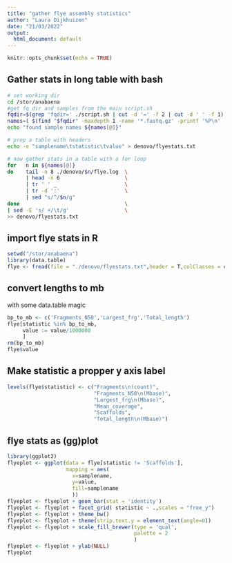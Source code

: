 ```yaml
---
title: "gather flye assembly statistics"
author: "Laura Dijkhuizen"
date: "21/03/2022"
output:
  html_document: default
---
```


```r
knitr::opts_chunk$set(echo = TRUE)
```

## Gather stats in long table with bash
```bash
# set working dir
cd /stor/anabaena
#get fq dir and samples from the main script.sh
fqdir=$(grep 'fqdir=' ./script.sh | cut -d '=' -f 2 | cut -d ' ' -f 1)
names=( $(find "$fqdir" -maxdepth 1 -name '*.fastq.gz' -printf '%P\n' | sed 's/.fastq.gz//g') )
echo "found sample names ${names[@]}"

# prep a table with headers
echo -e "samplename\tstatistic\tvalue" > denovo/flyestats.txt

# now gather stats in a table with a for loop
for   n in ${names[@]}
do    tail -n 8 ./denovo/$n/flye.log  \
      | head -n 6                     \
      | tr ' ' _                      \
      | tr -d ':'                     \
      | sed "s/^/$n/g"
done                                  \
| sed -E 's/ +/\t/g'                  \
>> denovo/flyestats.txt
```

## import flye stats in R
```r
setwd("/stor/anabaena")
library(data.table)
flye <- fread(file = "./denovo/flyestats.txt",header = T,colClasses = c('factor','factor','double'))
```

## convert lengths to mb
with some data.table magic
```r
bp_to_mb <- c('Fragments_N50','Largest_frg','Total_length')
flye[statistic %in% bp_to_mb,
     value := value/1000000
     ]
rm(bp_to_mb)
flye$value
```
## Make statistic a propper y axis label
```r
levels(flye$statistic) <- c("Fragments\n(count)",
                            "Fragments_N50\n(Mbase)",
                            "Largest_frg\n(Mbase)",
                            "Mean_coverage",
                            "Scaffolds",
                            "Total_length\n(Mbase)") 
```

## flye stats as (gg)plot
```r
library(ggplot2)
flyeplot <- ggplot(data = flye[statistic != 'Scaffolds'],
                   mapping = aes(
                     x=samplename,
                     y=value,
                     fill=samplename
                     )) 
flyeplot <- flyeplot + geom_bar(stat = 'identity')
flyeplot <- flyeplot + facet_grid( statistic ~ .,scales = "free_y")
flyeplot <- flyeplot + theme_bw()
flyeplot <- flyeplot + theme(strip.text.y = element_text(angle=0))
flyeplot <- flyeplot + scale_fill_brewer(type = 'qual',
                                         palette = 2
                                         )
flyeplot <- flyeplot + ylab(NULL)
flyeplot
```




